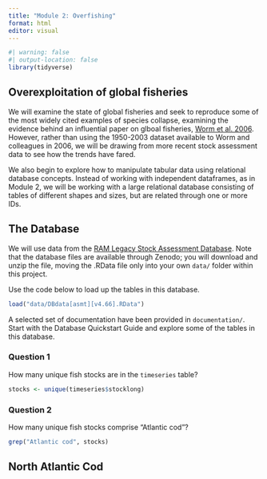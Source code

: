 ```yaml
---
title: "Module 2: Overfishing"
format: html
editor: visual
---
```


```r
#| warning: false
#| output-location: false
library(tidyverse)
```

## Overexploitation of global fisheries

We will examine the state of global fisheries and seek to reproduce some of the most widely cited examples of species collapse, examining the evidence behind an influential paper on glboal fisheries, [Worm et al. 2006](https://doi.org/10.1126/science.1132294). However, rather than using the 1950-2003 dataset available to Worm and colleagues in 2006, we will be drawing from more recent stock assessment data to see how the trends have fared. 

We also begin to explore how to manipulate tabular data using relational database concepts. Instead of working with independent dataframes, as in Module 2, we will be working with a large relational database consisting of tables of different shapes and sizes, but are related through one or more IDs.

## The Database

We will use data from the [RAM Legacy Stock Assessment Database](https://www.ramlegacy.org/database/). Note that the database files are available through Zenodo; you will download and unzip the file, moving the .RData file only into your own `data/` folder within this project. 

Use the code below to load up the tables in this database. 
```r
load("data/DBdata[asmt][v4.66].RData")
```

A selected set of documentation have been provided in `documentation/`. Start with the Database Quickstart Guide and explore some of the tables in this database. 

### Question 1
How many unique fish stocks are in the `timeseries` table?

```r
stocks <- unique(timeseries$stocklong)
```
### Question 2
How many unique fish stocks comprise "Atlantic cod"?

```r
grep("Atlantic cod", stocks)
```

## North Atlantic Cod 